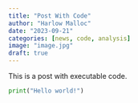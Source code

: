 ```yaml
---
title: "Post With Code"
author: "Harlow Malloc"
date: "2023-09-21"
categories: [news, code, analysis]
image: "image.jpg"
draft: true
---
```


This is a post with executable code.

```python
print("Hello world!")
```
